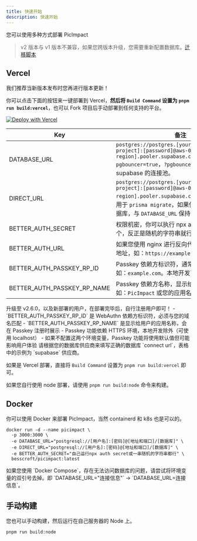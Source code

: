 ```yaml
---
title: 快速开始
description: 快速开始
---
```


您可以使用多种方式部署 PicImpact

> v2 版本与 v1 版本不兼容，如果您跨版本升级，您需要重新配置数据库。[迁移脚本](https://github.com/besscroft/PicImpact/tree/main/scripts/migrate)

## Vercel

<Callout>我们推荐当新版本发布时您再进行版本更新！</Callout>

你可以点击下面的按钮来一键部署到 Vercel，**然后将 `Build Command` 设置为 `pnpm run build:vercel`**，也可以 Fork 项目后手动部署到任何支持的平台。

<a href="https://vercel.com/new/clone?repository-url=https%3A%2F%2Fgithub.com%2Fbesscroft%2FPicImpact&env=DATABASE_URL,AUTH_SECRET"><img src="https://vercel.com/button" alt="Deploy with Vercel"/></a>

| Key          | 备注                                                                                           |
|--------------|----------------------------------------------------------------------------------------------|
| DATABASE_URL | `postgres://postgres.[your-supabase-project]:[password]@aws-0-[aws-region].pooler.supabase.com:6543/postgres?pgbouncer=true`，`?pgbouncer=true` 用于使用 supabase 的连接池。 |
| DIRECT_URL | `postgres://postgres.[your-supabase-project]:[password]@aws-0-[aws-region].pooler.supabase.com:5432/postgres`，用于 `prisma migrate`，如果使用非 serverless 数据库，与 `DATABASE_URL` 保持一致即可。                            |
| BETTER_AUTH_SECRET  | 权限机密，你可以执行 npx auth secret 生成一个，反正是随机的字符串就行                                                  |
| BETTER_AUTH_URL  | 如果您使用 nginx 进行反向代理，需要填写访问地址，如：`https://example.com` |
| BETTER_AUTH_PASSKEY_RP_ID  | Passkey 依赖方标识符，通常填写您的域名，如：`example.com`。本地开发可填写 `localhost`                                                                                                     |
| BETTER_AUTH_PASSKEY_RP_NAME  | Passkey 依赖方名称，显示给用户的应用名称，如：`PicImpact` 或您的应用名称                                                                                                                  |

<Callout title="非常重要" type="error">
  升级至 v2.6.0，以及新部署的用户，在部署完毕后，自行注册用户即可！
</Callout>

<Callout title="关于 Passkey 配置">
 - `BETTER_AUTH_PASSKEY_RP_ID` 是 WebAuthn 依赖方标识符，必须与您的域名匹配
 - `BETTER_AUTH_PASSKEY_RP_NAME` 是显示给用户的应用名称，会在 Passkey 注册时展示
 - Passkey 功能依赖 HTTPS 环境，本地开发除外（可使用 localhost）
 - 如果不配置这两个环境变量，Passkey 功能将使用默认值但可能影响用户体验
</Callout>

<Callout title="注意事项">
请根据您的数据库供应商来填写正确的数据库 `connect url`，表格中的示例为 `supabase` 供应商。

如果是 Vercel 部署，直接将 `Build Command` 设置为 `pnpm run build:vercel` 即可。

如果您自行使用 node 部署，请使用 `pnpm run build:node` 命令来构建。
</Callout>

## Docker

你可以使用 Docker 来部署 PicImpact，当然 containerd 和 k8s 也是可以的。

```shell
docker run -d --name picimpact \
  -p 3000:3000 \
  -e DATABASE_URL="postgresql://[用户名]:[密码]@[地址和端口]/[数据库]" \
  -e DIRECT_URL="postgresql://[用户名]:[密码]@[地址和端口]/[数据库]" \
  -e BETTER_AUTH_SECRET="自己运行npx auth secret或一串随机的字符串都行" \
  besscroft/picimpact:latest
```

<Callout title="值得注意" type="warn">
如果您使用 `Docker Compose`，存在无法访问数据库的问题，请尝试将环境变量的双引号去掉。即 `DATABASE_URL="连接信息"` -> `DATABASE_URL=连接信息`。
</Callout>

## 手动构建

<Callout>您也可以手动构建，然后运行在自己服务器的 Node 上。</Callout>

```shell
pnpm run build:node
```